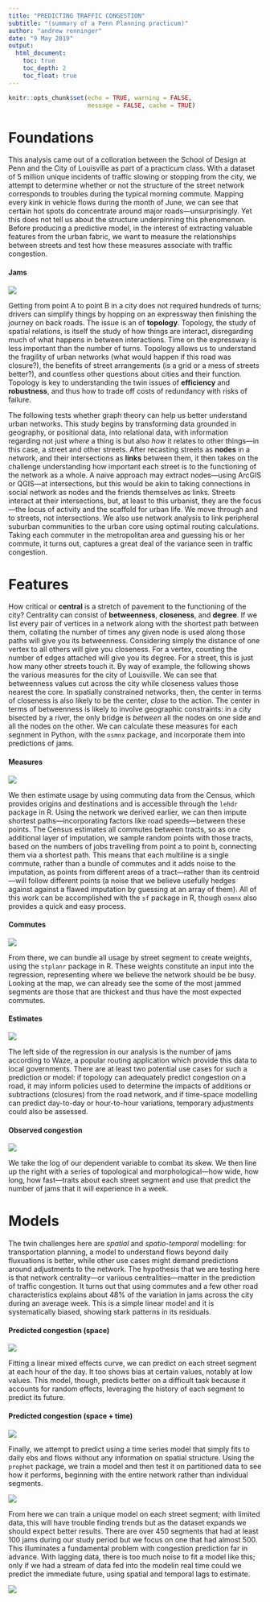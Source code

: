 ```yaml
---
title: "PREDICTING TRAFFIC CONGESTION"
subtitle: "(summary of a Penn Planning practicum)"
author: "andrew renninger"
date: "9 May 2019"
output: 
  html_document:
    toc: true
    toc_depth: 2
    toc_float: true
---
```



```r

knitr::opts_chunk$set(echo = TRUE, warning = FALSE, 
                      message = FALSE, cache = TRUE)

```

# Foundations 

This analysis came out of a colloration between the School of Design at Penn and the City of Louisville as part of a practicum class. With a dataset of 5 million unique incidents of traffic slowing or stopping from the city, we attempt to determine whether or not the structure of the street network corresponds to troubles during the typical morning commute. Mapping every kink in vehicle flows during the month of June, we can see that certain hot spots do concentrate around major roads—unsurprisingly. Yet this does not tell us about the structure underpinning this phenomenon. Before producing a predictive model, in the interest of extracting valuable features from the urban fabric, we want to measure the relationships between streets and test how these measures associate with traffic congestion.   

#### Jams
![](https://github.com/asrenninger/jams/raw/master/viz/jams.gif)

Getting from point A to point B in a city does not required hundreds of turns; drivers can simplify things by hopping on an expressway then finishing the journey on back roads. The issue is an of **topology**. Topology, the study of spatial relations, is itself the study of how things are interact, disregarding much of what happens in between interactions. Time on the expressway is less important than the number of turns. Topology allows us to understand the fragility of urban networks (what would happen if this road was closure?), the benefits of street arrangements (is a grid or a mess of streets better?), and countless other questions about cities and their function. Topology is key to understanding the twin issues of **efficiency** and **robustness**, and thus how to trade off costs of redundancy with risks of failure.

The following tests whether graph theory can help us better understand urban networks. This study begins by transforming data grounded in geography, or positional data, into relational data, with information regarding not just *where* a thing is but also *how* it relates to other things---in this case, a street and other streets. After recasting streets as **nodes** in a network, and their intersections as **links** between them, it then takes on the challenge understanding how important each street is to the functioning of the network as a whole. A naive approach may extract nodes---using ArcGIS or QGIS---at intersections, but this would be akin to taking connections in social network as nodes and the friends themselves as links. Streets interact at their intersections, but, at least to this urbanist, they are the focus---the locus of activity and the scaffold for urban life. We move through and to streets, not intersections. We also use network analysis to link peripheral suburban communities to the urban core using optimal routing calculations. Taking each commuter in the metropolitan area and guessing his or her commute, it turns out, captures a great deal of the variance seen in traffic congestion.   

# Features

How critical or **central** is a stretch of pavement to the functioning of the city? Centrality can consist of **betweenness**, **closeness**, and **degree**. If we list every pair of vertices in a network along with the shortest path between them, collating the number of times any given node is used along those paths will give you its betweenness. Considering simply the distance of one vertex to all others will give you closeness. For a vertex, counting the number of edges attached will give you its degree. For a street, this is just how many other streets touch it. By way of example, the following shows the various measures for the city of Louisville. We can see that betweenness values cut across the city while closeness values those nearest the core. In spatially constrained networks, then, the center in terms of closeness is also likely to be the center, *close* to the action. The center in terms of betweenness is likely to involve geographic constraints: in a city bisected by a river, the only bridge is *between* all the nodes on one side and all the nodes on the other. We can calculate these measures for each segnment in Python, with the `osmnx` package, and incorporate them into predictions of jams. 

#### Measures
![](https://github.com/asrenninger/jams/raw/master/viz/measures_white.png)

We then estimate usage by using commuting data from the Census, which provides origins and destinations and is accessible through the `lehdr` package in R. Using the network we derived earlier, we can then impute shortest paths---incorporating factors like road speeds---between these points. The Census estimates all commutes between tracts, so as one additional layer of imputation, we sample random points with those tracts, based on the numbers of jobs travelling from point a to point b, connecting them via a shortest path. This means that each multiline is a single commute, rather than a bundle of commutes and it adds noise to the imputation, as points from different areas of a tract---rather than its centroid---will follow different points (a noise that we believe usefully hedges against against a flawed imputation by guessing at an array of them). All of this work can be accomplished with the `sf` package in R, though `osmnx` also provides a quick and easy process. 

#### Commutes
![](https://github.com/asrenninger/jams/raw/master/viz/test.png)

From there, we can bundle all usage by street segment to create weights, using the `stplanr` package in R. These weights constitute an input into the regression, representing where we believe the network should be be busy. Looking at the map, we can already see the some of the most jammed segments are those that are thickest and thus have the most expected commutes. 

#### Estimates
![](https://github.com/asrenninger/jams/raw/master/viz/commutes.png)

The left side of the regression in our analysis is the number of jams according to Waze, a popular routing application which provide this data to local governments. There are at least two potential use cases for such a prediction or model: if topology can adequately predict congestion on a road, it may inform policies used to determine the impacts of additions or subtractions (closures) from the road network, and if time-space modelling can predict day-to-day or hour-to-hour variations, temporary adjustments could also be assessed.     

#### Observed congestion

![](https://github.com/asrenninger/jams/raw/master/viz/raw.png)

We take the log of our dependent variable to combat its skew. We then line up the right with a series of topological and morphological---how wide, how long, how fast---traits about each street segment and use that predict the number of jams that it will experience in a week. 

# Models

The twin challenges here are *spatial* and *spatio-temporal* modelling: for transportation planning, a model to understand flows beyond daily fluxuations is better, while other use cases might demand predictions around adjustments to the network. The hypothesis that we are testing here is that network centrality---or variious centralities---matter in the prediction of traffic congestion. It turns out that using commutes and a few other road characteristics explains about 48% of the variation in jams across the city during an average week. This is a simple linear model and it is systematically biased, showing stark patterns in its residuals. 

#### Predicted congestion (space)

![](https://github.com/asrenninger/jams/raw/master/viz/rezzies.png)

Fitting a linear mixed effects curve, we can predict on each street segment at each hour of the day. It too shows bias at certain values, notably at low values. This model, though, predicts better on a difficult task because it accounts for random effects, leveraging the history of each segment to predict its future.   

#### Predicted congestion (space + time)

![](https://github.com/asrenninger/jams/raw/master/viz/errors.png)

Finally, we attempt to predict using a time series model that simply fits to daily ebs and flows without any information on spatial structure. Using the `prophet` package, we train a model and then test it on partitioned data to see how it performs, beginning with the entire network rather than individual segments. 

![](https://github.com/asrenninger/jams/raw/master/viz/prophet.png)

From here we can train a unique model on each street segment; with limited data, this will have trouble finding trends but as the dataset expands we should expect better results. There are over 450 segments that had at least 100 jams during our study period but we focus on one that had almost 500. This illuminates a fundamental problem with congestion prediction far in advance. With lagging data, there is too much noise to fit a model like this; only if we had a stream of data fed into the modelin real time could we predict the immediate future, using spatial and temporal lags to estimate. 

![](https://github.com/asrenninger/jams/raw/master/viz/segment.png)

